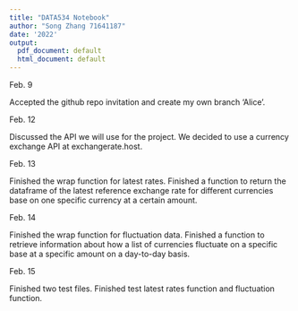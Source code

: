 ```yaml
---
title: "DATA534 Notebook"
author: "Song Zhang 71641187"
date: '2022'
output:
  pdf_document: default
  html_document: default
---
```


Feb. 9 

Accepted the github repo invitation and create my own branch 'Alice'.

Feb. 12 

Discussed the API we will use for the project. We decided to use a currency exchange API at exchangerate.host.

Feb. 13 

Finished the wrap function for latest rates. Finished a function to return the dataframe of the latest reference exchange rate for different currencies base on one specific currency at a certain amount. 

Feb. 14 

Finished the wrap function for fluctuation data. Finished a function to retrieve information about how a list of currencies fluctuate on a specific base at a specific amount on a day-to-day basis. 

Feb. 15

Finished two test files. Finished test latest rates function and fluctuation function.





